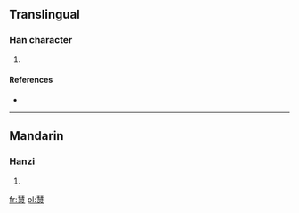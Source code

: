 ==Translingual==

===Han character===
{{Han char|rn=86|rad=火|as=11|sn=15|four=|canj=手十尸一火 (QJSMF)}}

# {{defn|Han|sort=火11}}

====References====
* {{Han ref|kx=0681.010|dkj=19353|dj=1092.180|hdz=32227.060|uh=71AD|ud=29101}}

----

==Mandarin==

===Hanzi===
{{cmn-hanzi|pin=[[dǎn]] ([[dan3]]), [[wèi]] ([[wei4]])|wg=tan<sup>3</sup>, wei<sup>4</sup>}}

# {{defn|Mandarin|sort=火11}}

[[fr:熭]]
[[pl:熭]]